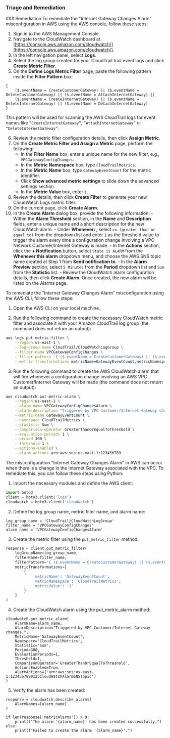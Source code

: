 ### Triage and Remediation

<Tabs>
<Tab title='Remediation'>
### Remediation

<AccordionGroup>
<Accordion title='Using Console' defaultOpen='true'>
To remediate the "Internet Gateway Changes Alarm" misconfiguration in AWS using the AWS console, follow these steps:

1. Sign in to the AWS Management Console.
2. Navigate to the CloudWatch dashboard at [https://console.aws.amazon.com/cloudwatch/](https://console.aws.amazon.com/cloudwatch/).
3. In the left navigation panel, select **Logs**.
4. Select the log group created for your CloudTrail trail event logs and click **Create Metric Filter**.
5. On the **Define Logs Metric Filter** page, paste the following pattern inside the **Filter Pattern** box:

```
{
    ($.eventName = CreateCustomerGateway) || ($.eventName = DeleteCustomerGateway) || ($.eventName = AttachInternetGateway) ||
    ($.eventName = CreateInternetGateway) || ($.eventName = DeleteInternetGateway) || ($.eventName = DetachInternetGateway)
}
```

This pattern will be used for scanning the AWS CloudTrail logs for event names like `“CreateInternetGateway”`, `“AttachInternetGateway”` or `“DeleteInternetGateway”`.

6. Review the metric filter configuration details, then click **Assign Metric**.
7. On the **Create Metric Filter and Assign a Metric** page, perform the following:
   - In the **Filter Name** box, enter a unique name for the new filter, e.g., `VPCGatewayConfigChanges`.
   - In the **Metric Namespace** box, type `CloudTrailMetrics`.
   - In the **Metric Name** box, type `GatewayEventCount` for the metric identifier.
   - Click **Show advanced metric settings** to slide down the advanced settings section.
   - In the **Metric Value** box, enter `1`.
8. Review the details, then click **Create Filter** to generate your new CloudWatch Logs metric filter.
9. On the current page, click **Create Alarm**.
10. In the **Create Alarm** dialog box, provide the following information: - Within the **Alarm Threshold** section, in the **Name** and **Description** fields, enter a unique name and a short description for the new CloudWatch alarm. - Under **Whenever: <Metric Name>**, select `>= (greater than or equal to)` from the dropdown list and enter `1` as the threshold value to trigger the alarm every time a configuration change involving a VPC Network Customer/Internet Gateway is made. - In the **Actions** section, click the **+ Notification** button, select `State is ALARM` from the **Whenever this alarm** dropdown menu, and choose the AWS SNS topic name created at Step 1 from **Send notification to**. - In the **Alarm Preview** section, select `5 Minutes` from the **Period** dropdown list and `Sum` from the **Statistic** list. - Review the CloudWatch alarm configuration details, then click **Create Alarm**. Once created, the new alarm will be listed on the Alarms page.
    </Accordion>

<Accordion title='Using CLI'>
To remediate the "Internet Gateway Changes Alarm" misconfiguration using the AWS CLI, follow these steps:

1. Open the AWS CLI on your local machine.

2. Run the following command to create the necessary CloudWatch metric filter and associate it with your Amazon CloudTrail log group (the command does not return an output):

```bash
aws logs put-metric-filter \
    --region us-east-1 \
    --log-group-name CloudTrail/CloudWatchLogGroup \
    --filter-name VPCGatewayConfigChanges \
    --filter-pattern '{ ($.eventName = CreateCustomerGateway) || ($.eventName = DeleteCustomerGateway) || ($.eventName = AttachInternetGateway) || ($.eventName = CreateInternetGateway) || ($.eventName = DeleteInternetGateway) || ($.eventName = DetachInternetGateway) }' \
    --metric-transformations metricName=GatewayEventCount,metricNamespace=CloudTrailMetrics,metricValue=1
```

3. Run the following command to create the AWS CloudWatch alarm that will fire whenever a configuration change involving an AWS VPC Customer/Internet Gateway will be made (the command does not return an output):

```bash
aws cloudwatch put-metric-alarm \
    --region us-east-1 \
    --alarm-name VPCGatewayConfigChangesAlarm \
    --alarm-description "Triggered by VPC Customer/Internet Gateway changes." \
    --metric-name GatewayEventCount \
    --namespace CloudTrailMetrics \
    --statistic Sum \
    --comparison-operator GreaterThanOrEqualToThreshold \
    --evaluation-periods 1 \
    --period 300 \
    --threshold 1 \
    --actions-enabled \
    --alarm-actions arn:aws:sns:us-east-1:123456789
```

</Accordion>

<Accordion title='Using Python'>
The misconfiguration "Internet Gateway Changes Alarm" in AWS can occur when there is a change in the Internet Gateway associated with the VPC. To remediate this, you can follow these steps using Python:

1. Import the necessary modules and define the AWS client:

```python
import boto3
client = boto3.client('logs')
cloudwatch = boto3.client('cloudwatch')
```

2. Define the log group name, metric filter name, and alarm name:

```
log_group_name = 'CloudTrail/CloudWatchLogGroup'
filter_name = 'VPCGatewayConfigChanges'
alarm_name = 'VPCGatewayConfigChangesAlarm'
```

3. Create the metric filter using the `put_metric_filter` method:

```python
response = client.put_metric_filter(
    logGroupName=log_group_name,
    filterName=filter_name,
    filterPattern='{ ($.eventName = CreateCustomerGateway) || ($.eventName = DeleteCustomerGateway) || ($.eventName = AttachInternetGateway) || ($.eventName = CreateInternetGateway) || ($.eventName = DeleteInternetGateway) || ($.eventName = DetachInternetGateway) }',
    metricTransformations=[
        {
            'metricName': 'GatewayEventCount',
            'metricNamespace': 'CloudTrailMetrics',
            'metricValue': '1'
        }
    ]
)
```

4. Create the CloudWatch alarm using the put_metric_alarm method:

```
cloudwatch.put_metric_alarm(
    AlarmName=alarm_name,
    AlarmDescription="Triggered by VPC Customer/Internet Gateway changes.",
    MetricName='GatewayEventCount',
    Namespace='CloudTrailMetrics',
    Statistic='Sum',
    Period=300,
    EvaluationPeriods=1,
    Threshold=1,
    ComparisonOperator='GreaterThanOrEqualToThreshold',
    ActionsEnabled=True,
    AlarmActions=['arn:aws:sns:us-east-1:123456789012:CloudWatchAlarmSNSTopic']
)
```

5. Verify the alarm has been created:

```
response = cloudwatch.describe_alarms(
    AlarmNames=[alarm_name]
)

if len(response['MetricAlarms']) > 0:
    print(f"The alarm '{alarm_name}' has been created successfully.")
else:
    print(f"Failed to create the alarm '{alarm_name}'.")
```

</Accordion>
</AccordionGroup>
</Tab>
</Tabs>
